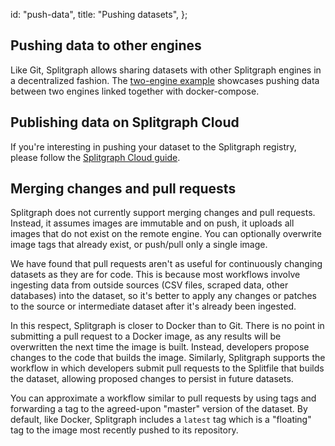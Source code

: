   id: "push-data",
  title: "Pushing datasets",
};

## Pushing data to other engines

Like Git, Splitgraph allows sharing datasets with other Splitgraph engines in a decentralized
fashion. The [two-engine example](https://github.com/splitgraph/splitgraph/tree/master/examples/push-to-other-engine)
showcases pushing data between two engines linked together with docker-compose.

## Publishing data on Splitgraph Cloud

If you're interesting in pushing your dataset to the Splitgraph registry, please follow the
[Splitgraph Cloud guide](../splitgraph-cloud/introduction).

## Merging changes and pull requests

Splitgraph does not currently support merging changes and pull requests.
Instead, it assumes images are immutable and on push, it uploads all images
that do not exist on the remote engine. You can optionally overwrite image tags
that already exist, or push/pull only a single image.

We have found that pull requests aren't as useful for continuously changing datasets as they are
for code. This is because most workflows involve ingesting data from outside sources (CSV files, scraped
data, other databases) into the dataset, so it's better to apply any changes or patches to the source or
intermediate dataset after it's already been ingested.

In this respect, Splitgraph is closer to Docker than to Git. There is no point in submitting a pull
request to a Docker image, as any results will be overwritten the next time the image is built.
Instead, developers propose changes to the code that builds the image. Similarly, Splitgraph supports
the workflow in which developers submit pull requests to the Splitfile that builds the dataset,
allowing proposed changes to persist in future datasets.

You can approximate a workflow similar to pull requests by using tags and forwarding a tag to the
agreed-upon "master" version of the dataset. By default, like Docker, Splitgraph includes a `latest` tag
which is a "floating" tag to the image most recently pushed to its repository.
